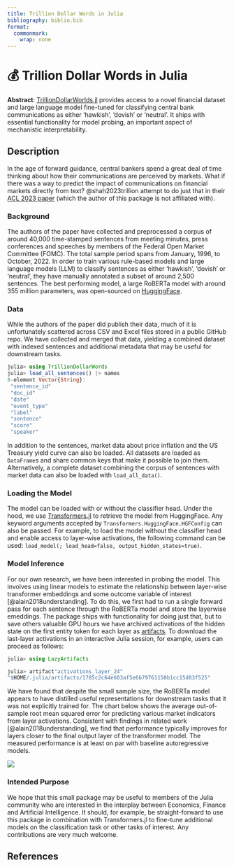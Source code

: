 ```yaml
---
title: Trillion Dollar Words in Julia
bibliography: biblio.bib
format: 
  commonmark: 
    wrap: none
---
```


# 💰 Trillion Dollar Words in Julia

**Abstract**: [TrillionDollarWorlds.jl](https://github.com/pat-alt/TrillionDollarWords.jl) provides access to a novel financial dataset and large language model fine-tuned for classifying central bank communications as either 'hawkish', 'dovish' or 'neutral'. It ships with essential functionality for model probing, an important aspect of mechanistic interpretability.

## Description

In the age of forward guidance, central bankers spend a great deal of time thinking about how their communications are perceived by markets. What if there was a way to predict the impact of communications on financial markets directly from text? @shah2023trillion attempt to do just that in their [ACL 2023 paper](https://arxiv.org/abs/2305.07972) (which the author of this package is not affiliated with).

### Background

The authors of the paper have collected and preprocessed a corpus of around 40,000 time-stamped sentences from meeting minutes, press conferences and speeches by members of the Federal Open Market Committee (FOMC). The total sample period spans from January, 1996, to October, 2022. In order to train various rule-based models and large language models (LLM) to classify sentences as either 'hawkish', 'dovish' or 'neutral', they have manually annotated a subset of around 2,500 sentences. The best performing model, a large RoBERTa model with around 355 million parameters, was open-sourced on [HuggingFace](https://huggingface.co/gtfintechlab/FOMC-RoBERTa?text=A+very+hawkish+stance+excerted+by+the+doves). 

### Data

While the authors of the paper did publish their data, much of it is unfortunately scattered across CSV and Excel files stored in a public GitHub repo. We have collected and merged that data, yielding a combined dataset with indexed sentences and additional metadata that may be useful for downstream tasks. 

```julia
julia> using TrillionDollarWords
julia> load_all_sentences() |> names
8-element Vector{String}:
 "sentence_id"
 "doc_id"
 "date"
 "event_type"
 "label"
 "sentence"
 "score"
 "speaker"
```

In addition to the sentences, market data about price inflation and the US Treasury yield curve can also be loaded. All datasets are loaded as `DataFrame`s and share common keys that make it possible to join them. Alternatively, a complete dataset combining the corpus of sentences with market data can also be loaded with `load_all_data()`.

### Loading the Model

The model can be loaded with or without the classifier head. Under the hood, we use [Transformers.jl](https://github.com/chengchingwen/Transformers.jl) to retrieve the model from HuggingFace. Any keyword arguments accepted by `Transformers.HuggingFace.HGFConfig` can also be passed. For example, to load the model without the classifier head and enable access to layer-wise activations, the following command can be used: `load_model(; load_head=false, output_hidden_states=true)`.

### Model Inference

For our own research, we have been interested in probing the model. This involves using linear models to estimate the relationship between layer-wise transformer embeddings and some outcome variable of interest [@alain2018understanding]. To do this, we first had to run a single forward pass for each sentence through the RoBERTa model and store the layerwise emeddings. The package ships with functionality for doing just that, but to save others valuable GPU hours we have archived activations of the hidden state on the first entity token for each layer as [artifacts](https://github.com/pat-alt/TrillionDollarWords.jl/releases/tag/activations_2024-01-17). To download the last-layer activations in an interactive Julia session, for example, users can proceed as follows:

```julia
julia> using LazyArtifacts

julia> artifact"activations_layer_24"
"$HOME/.julia/artifacts/1785c2c64e603af5e6b79761150b1cc15d03f525"
```

We have found that despite the small sample size, the RoBERTa model appears to have distilled useful representations for downstream tasks that it was not explicitly trained for. The chart below shows the average out-of-sample root mean squared error for predicting various market indicators from layer activations. Consistent with findings in related work [@alain2018understanding], we find that performance typically improves for layers closer to the final output layer of the transformer model. The measured performance is at least on par with baseline autoregressive models.

![](https://raw.githubusercontent.com/pat-alt/TrillionDollarWords.jl/11-activations-for-cls-head/dev/juliacon/rmse_pca_128.png)

### Intended Purpose

We hope that this small package may be useful to members of the Julia community who are interested in the interplay between Economics, Finance and Artificial Intelligence. It should, for example, be straight-forward to use this package in combination with Transformers.jl to fine-tune additional models on the classification task or other tasks of interest. Any contributions are very much welcome. 

## References

